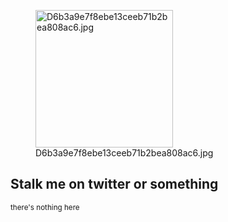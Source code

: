 
[[File:D6b3a9e7f8ebe13ceeb71b2bea808ac6.jpg|thumb|220px|right]]

==Stalk me on twitter or something<nowiki/>==
<sub>there's nothing here</sub>